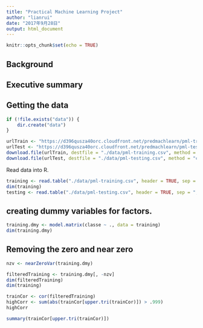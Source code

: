 ```yaml
---
title: "Practical Machine Learning Project"
author: "lianrui"
date: "2017年9月28日"
output: html_document
---
```


```r
knitr::opts_chunk$set(echo = TRUE)
```

## Background
## Executive summary
## Getting the data

```r
if (!file.exists("data")) {
    dir.create("data")
}
```


```r
urlTrain <- "https://d396qusza40orc.cloudfront.net/predmachlearn/pml-training.csv"
urlTest <- "https://d396qusza40orc.cloudfront.net/predmachlearn/pml-testing.csv"
download.file(urlTrain, destfile = "./data/pml-training.csv", method = "curl")
download.file(urlTest, destfile = "./data/pml-testing.csv", method = "curl")
```

Read data into R. 
```r
training <- read.table("./data/pml-training.csv", header = TRUE, sep = ",")
dim(training)
testing <- read.table("./data/pml-testing.csv", header = TRUE, sep = ",")
```


## creating dummy variables for factors. 
```r
training.dmy <- model.matrix(classe ~ ., data = training)
dim(training.dmy)
```


## Removing the zero and near zero
```r
nzv <- nearZeroVar(training.dmy)

filteredTraining <- training.dmy[, -nzv]
dim(filteredTraining)
dim(training)
```

```r
trainCor <- cor(filteredTraining)
highCorr <- sum(abs(trainCor[upper.tri(trainCor)]) > .999)
highCorr

summary(trainCor[upper.tri(trainCor)])
```

